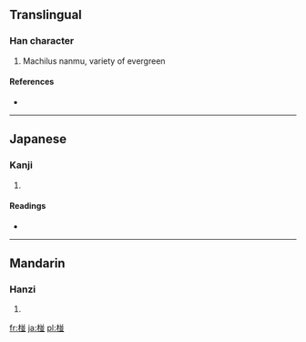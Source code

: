 ==Translingual==

===Han character===
{{Han char|rn=75|rad=木|as=08|sn=12|four=4891<sub>2</sub>|canj=木廿廿金 (DTTC)}}

# Machilus nanmu, variety of evergreen

====References====
* {{Han ref|kx=0537.131|hdz=21238.030|uh=692A|ud=26922|bh=D9AE|bd=55726}}

----

==Japanese==

===Kanji===
{{ja-kanji|grade=|rs=木08}}

# {{defn|lang=ja|sort=木08}}

====Readings====
* {{ja-readings|on=|kun=[[くぬぎ]] (kunugi)}}

----

==Mandarin==

===Hanzi===
{{cmn-hanzi|pin=[[pèng]] ([[peng4]])|wg=p'eng<sup>4</sup>}}

# {{defn|lang=cmn|sort=木08}}

[[fr:椪]]
[[ja:椪]]
[[pl:椪]]